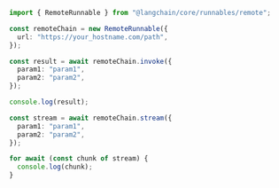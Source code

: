 ```typescript
import { RemoteRunnable } from "@langchain/core/runnables/remote";

const remoteChain = new RemoteRunnable({
  url: "https://your_hostname.com/path",
});

const result = await remoteChain.invoke({
  param1: "param1",
  param2: "param2",
});

console.log(result);

const stream = await remoteChain.stream({
  param1: "param1",
  param2: "param2",
});

for await (const chunk of stream) {
  console.log(chunk);
}
```
